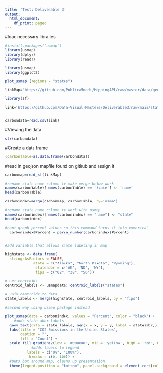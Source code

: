 ```yaml
---
title: 'Test: Deliverable 3'
output:
  html_document:
    df_print: paged
---
```


#load necessary libraries
```r
#install.packages('usmap')
library(usmap)
library(dplyr)
library(readr)
```


```r
library(usmap)
library(ggplot2)

plot_usmap (regions = "states")
```
```r
linkMap="https://github.com/PublicaMundi/MappingAPI/raw/master/data/geojson/us-states.json"

library(sf)
```

```r
link='https://github.com/Data-Visual-Masters/Deliverable3/raw/main/state_percapita_CO2emissions.csv'


carbondata=read.csv(link)
```
#Viewing the data
```r
str(carbondata)
```
#Create a data frame

```r
(carbonTable=as.data.frame(carbondata))
```

#read in geojson mapfile found on github and assign it
```r
carbonmap=read_sf(linkMap)
```

```r
#rename state name column to make merge below work
names(carbonTable)[names(carbonTable) == "State"] <- "name"
head(carbonTable)
```

```r
carbonindex=merge(carbonmap, carbonTable, by='name')
```

```r
#rename state name column to work with usmap
names(carbonindex)[names(carbonindex) == "name"] <- "state"
head(carbonindex)
```

```r
#cant graph percent values so this command turns it into numerical
  carbonindex$Percent = parse_number(carbonindex$Percent)
         
```

```r
#add variable that allows state labeling in map

highstate <- data.frame(
  stringsAsFactors = FALSE,
             state = c("Alaska", "North Dakota", "Wyoming"),
              stateabbr = c('AK', 'ND', 'WY'),
              fips = c("02", "38", "56"))

# Get centroids
centroid_labels <- usmapdata::centroid_labels("states")

# Join centroids to data
state_labels <- merge(highstate, centroid_labels, by = "fips")
```


```r
#second way using usmap package instead

plot_usmap(data = carbonindex, values = "Percent", color = "black") +
    #adds state abbr labels
  geom_text(data = state_labels, aes(x = x, y = y, label = stateabbr,), color = "black") +
  labs(title = "CO2 Emissions in the United States",
       caption = "",
       fill = "Count") +
  scale_fill_gradient2(low = '#008000', mid = 'yellow', high = 'red', midpoint = 50, name = "Per Capita % CO2 Emissions Change (1970-2020)", 
            #adds labels to legend           
          labels = c("0%", "100%"),
           breaks = c(0, 100)) + 
  #puts box around map, cleans up presentation
  theme(legend.position = "bottom", panel.background = element_rect(color='black'), legend.key.size = unit(0.4, "cm"), plot.title = element_text(size=14))
```